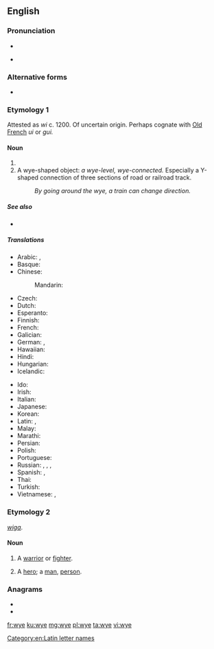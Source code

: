 ==English==

===Pronunciation===
* {{IPA|/waɪ/|lang=en}}
* {{homophones|y|Y|why|lang=en}} {{qualifier|wine-whine merger}}

===Alternative forms===
* {{l|en|wy}}

===Etymology 1===
Attested as ''wi'' c. 1200. Of uncertain origin. Perhaps cognate with [[Old French]] ''ui'' or ''gui.''

====Noun====
{{en-noun}}

# {{Latn-def|en|name|Y|y}}
# A wye-shaped object: ''a wye-level, wye-connected.'' Especially a Y-shaped connection of three sections of road or railroad track.
#: ''By going around the wye, a train can change direction.''

=====See also=====
* {{list:Latin script letter names/en}}

=====Translations=====
{{trans-top|name of the letter Y, y}}
* Arabic: {{t|ar|إِي غْرِيكَا|f}}, {{t|ar|وَاي|m|tr=way}}
* Basque: {{t|eu|larriz}}
* Chinese:
*: Mandarin: {{qualifier|English letter names are called as in English, no other standard Mandarin name exists}}
* Czech: {{t+|cs|ypsilon|n}}
* Dutch: {{t|nl|Griekse ij}}
* Esperanto: {{t|eo|ipsilono}}
* Finnish: {{t+|fi|yy}}
* French: {{t+|fr|i grec|m}}
* Galician: {{t+|gl|i grego|m}}
* German: {{t+|de|Ypsilon|n}}, {{t|de|Y grec|n}} {{qualifier|Switzerland also}}
* Hawaiian: {{t|haw|ieta}}
* Hindi: {{t|hi|वाई|tr=vā'ī}}
* Hungarian: {{t|hu|ipszilon}}
* Icelandic: {{t|is|ypsilon|n}}
{{trans-mid}}
* Ido: {{t+|io|ye}}
* Irish: {{t|ga|yé}}
* Italian: {{t|it|i greca|f}}
* Japanese: {{t+|ja|ワイ|tr=wai}}
* Korean: {{t|ko|와이|sc=Hang}}
* Latin: {{t+|la|ȳ}}, {{t|la|i graeca}}
* Malay: {{t|ms|wai}}
* Marathi: {{t|mr|वाय|tr=vāya|sc=Deva}}
* Persian: {{t|fa|ایگرک|tr=igrek|sc=fa-Arab}}
* Polish: {{t|pl|igrek|m}}
* Portuguese: {{t+|pt|ípsilon|m}}
* Russian: {{t|ru|уа́й|n}}, {{t|ru|уа́й|n}} {{qualifier|English}}, {{t+|ru|и́грек|m}}, {{t+|ru|ипсило́н|m}}
* Spanish: {{t+|es|i griega|f}}, {{t+|es|ye|f}}
* Thai: {{t+|th|วาย|sc=Thai}}
* Turkish: {{t+|tr|ye}}
* Vietnamese: {{t|vi|i dài}}, {{t|vi|i-cờ-rét}}
{{trans-bottom}}

===Etymology 2===
{{etyl|ang|en}} ''[[wiga]]''.

====Noun====
{{en-noun}}

# {{label|en|poetic|obsolete}} A [[warrior]] or [[fighter]].
# {{label|en|poetic|obsolete}} A [[hero]]; a [[man]], [[person]].

===Anagrams===
* {{l|en|wey}}
* {{l|en|yew}}

[[Category:en:Latin letter names]]

[[fr:wye]]
[[ku:wye]]
[[mg:wye]]
[[pl:wye]]
[[ta:wye]]
[[vi:wye]]